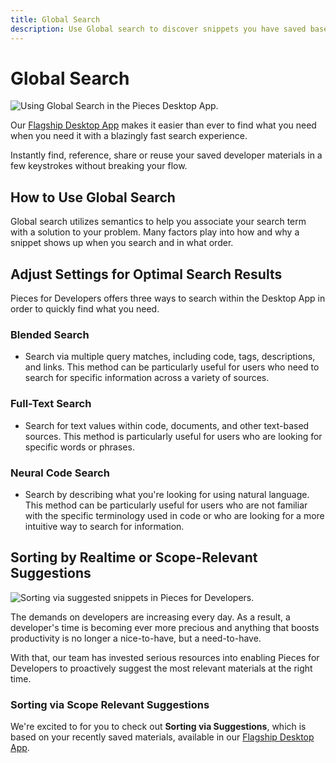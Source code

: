 ```yaml
---
title: Global Search
description: Use Global search to discover snippets you have saved based on what problems they solve, without even mentioning the language.
---
```


<link rel="canonical" href="https://docs.pieces.app/features/global-search" />

# Global Search

![Using Global Search in the Pieces Desktop App.](https://storage.googleapis.com/pieces_static_resources/pfd_wiki/GLOBAL_SEARCH.gif)

Our <a href="{{ links.website.home }}">Flagship Desktop App</a> makes it easier than ever to find what you need when you need it with a blazingly fast search experience.

Instantly find, reference, share or reuse your saved developer materials in a few keystrokes without breaking your flow.

## How to Use Global Search
Global search utilizes semantics to help you associate your search term with a solution to your problem. Many factors play into how and why a snippet shows up when you search and in what order.

## Adjust Settings for Optimal Search Results
Pieces for Developers offers three ways to search within the Desktop App in order to quickly find what you need.

### Blended Search
- Search via multiple query matches, including code, tags, descriptions, and links. This method can be particularly useful for users who need to search for specific information across a variety of sources.

### Full-Text Search
- Search for text values within code, documents, and other text-based sources. This method is particularly useful for users who are looking for specific words or phrases.

### Neural Code Search
- Search by describing what you're looking for using natural language. This method can be particularly useful for users who are not familiar with the specific terminology used in code or who are looking for a more intuitive way to search for information.

## Sorting by Realtime or Scope-Relevant Suggestions

![Sorting via suggested snippets in Pieces for Developers.](https://storage.googleapis.com/pieces_static_resources/pfd_wiki/SORT.gif)

The demands on developers are increasing every day. As a result, a developer's time is becoming ever more precious and anything that boosts productivity is no longer a nice-to-have, but a need-to-have.

With that, our team has invested serious resources into enabling Pieces for Developers to proactively suggest the most relevant materials at the right time.

### Sorting via Scope Relevant Suggestions
We're excited to for you to check out **Sorting via Suggestions**, which is based on your recently saved materials, available in our <a href="{{ links.website.pfd_desktop_install }}">Flagship Desktop App</a>.

